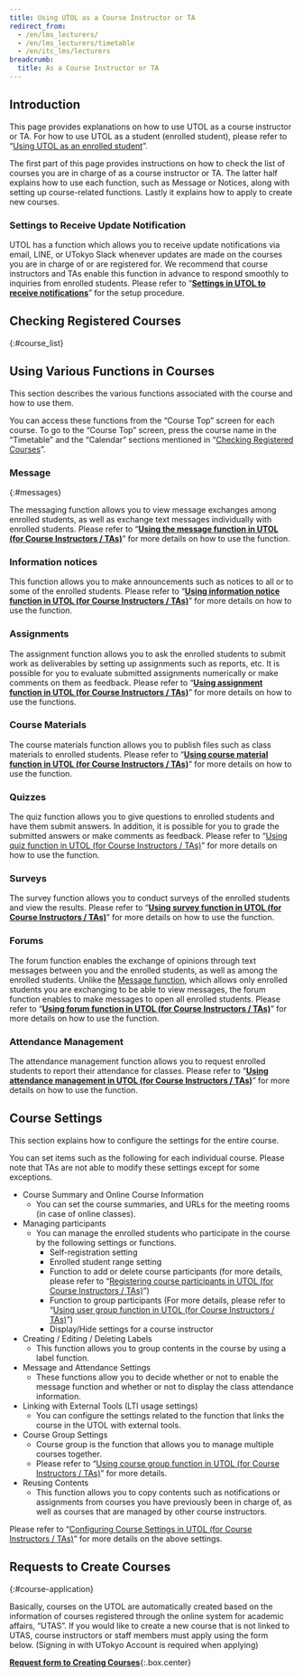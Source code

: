 ```yaml
---
title: Using UTOL as a Course Instructor or TA
redirect_from:
  - /en/lms_lecturers/
  - /en/lms_lecturers/timetable
  - /en/itc_lms/lecturers
breadcrumb:
  title: As a Course Instructor or TA
---
```



## Introduction

This page provides explanations on how to use UTOL as a course instructor or TA. For how to use UTOL as a student (enrolled student), please refer to “[Using UTOL as an enrolled student](../students/)”.

The first part of this page provides instructions on how to check the list of courses you are in charge of as a course instructor or TA. The latter half explains how to use each function, such as Message or Notices, along with setting up course-related functions. Lastly it explains how to apply to create new courses.

### Settings to Receive Update Notification

UTOL has a function which allows you to receive update notifications via email, LINE, or UTokyo Slack whenever updates are made on the courses you are in charge of or are registered for. We recommend that course instructors and TAs enable this function in advance to respond smoothly to inquiries from enrolled students. Please refer to “**[Settings in UTOL to receive notifications](../notification/)**” for the setup procedure.

## Checking Registered Courses
{:#course_list}

<Timetable variant="lecturer" />

## Using Various Functions in Courses

This section describes the various functions associated with the course and how to use them.

You can access these functions from the “Course Top” screen for each course.
To go to the “Course Top” screen, press the course name in the “Timetable” and the “Calendar” sections mentioned in “[Checking Registered Courses](#course_list)”.

### Message
{:#messages}

The messaging function allows you to view message exchanges among enrolled students, as well as exchange text messages individually with enrolled students. Please refer to “**[Using the message function in UTOL (for Course Instructors / TAs)](messages/)**” for more details on how to use the function.

### Information notices

This function allows you to make announcements such as notices to all or to some of the enrolled students. Please refer to “**[Using information notice function in UTOL (for Course Instructors / TAs)](information/)**” for more details on how to use the function.

### Assignments

The assignment function allows you to ask the enrolled students to submit work as deliverables by setting up assignments such as reports, etc. It is possible for you to evaluate submitted assignments numerically or make comments on them as feedback. Please refer to “**[Using assignment function in UTOL (for Course Instructors / TAs)](assignments/)**” for more details on how to use the functions.

### Course Materials

The course materials function allows you to publish files such as class materials to enrolled students. Please refer to “**[Using course material function in UTOL (for Course Instructors / TAs)](materials/)**” for more details on how to use the function.

### Quizzes

The quiz function allows you to give questions to enrolled students and have them submit answers. In addition, it is possible for you to grade the submitted answers or make comments as feedback. Please refer to “[Using quiz function in UTOL (for Course Instructors / TAs)](quizzes/)” for more details on how to use the function.

### Surveys

The survey function allows you to conduct surveys of the enrolled students and view the results. 
Please refer to “**[Using survey function in UTOL (for Course Instructors / TAs)](surveys/)**” for more details on how to use the function.

### Forums

The forum function enables the exchange of opinions through text messages between you and the enrolled students, as well as among the enrolled students. Unlike the [Message function](#messages), which allows only enrolled students you are exchanging to be able to view messages, the forum function enables to make messages to open all enrolled students. Please refer to “**[Using forum function in UTOL (for Course Instructors / TAs)](forums/)**” for more details on how to use the function.

### Attendance Management

The attendance management function allows you to request enrolled students to report their attendance for classes. Please refer to “**[Using attendance management in UTOL (for Course Instructors / TAs)](attendances/)**” for more details on how to use the function.

## Course Settings

This section explains how to configure the settings for the entire course.

You can set items such as the following for each individual course. Please note that TAs are not able to modify these settings except for some exceptions.

- Course Summary and Online Course Information
  - You can set the course summaries, and URLs for the meeting rooms (in case of online classes).
- Managing participants
  - You can manage the enrolled students who participate in the course by the following settings or functions.
    - Self-registration setting
    - Enrolled student range setting
    - Function to add or delete course participants (for more details, please refer to “[Registering course participants in UTOL (for Course Instructors / TAs)](settings/course_participants/)”)
    - Function to group participants (For more details, please refer to “[Using user group function in UTOL (for Course Instructors / TAs)](settings/user_groups/)”)
    - Display/Hide settings for a course instructor
- Creating / Editing / Deleting Labels
  - This function allows you to group contents in the course by using a label function.
- Message and Attendance Settings
  - These functions allow you to decide whether or not to enable the message function and whether or not to display the class attendance information.
- Linking with External Tools (LTI usage settings)
  - You can configure the settings related to the function that links the course in the UTOL with external tools. 
- Course Group Settings
  - Course group is the function that allows you to manage multiple courses together.
  - Please refer to “[Using course group function in UTOL (for Course Instructors / TAs)](settings/course_group/)” for more details.
- Reusing Contents
  - This function allows you to copy contents such as notifications or assignments from courses you have previously been in charge of, as well as courses that are managed by other course instructors.

Please refer to “[Configuring Course Settings in UTOL (for Course Instructors / TAs)](settings/)” for more details on the above settings.

## Requests to Create Courses
{:#course-application}

Basically, courses on the UTOL are automatically created based on the information of courses registered through the online system for academic affairs, “UTAS”.
If you would like to create a new course that is not linked to UTAS, course instructors or staff members must apply using the form below. (Signing in with UTokyo Account is required when applying)

**[Request form to Creating Courses](https://forms.office.com/Pages/ResponsePage.aspx?id=T6978HAr10eaAgh1yvlMhFsbRfFv9I9Jo65NO5GywVFUMk1RVDFDVU1GOVJMU1BHS0RXNDYxTFpGNS4u)**{:.box.center}
